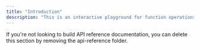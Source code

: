 ```yaml
---
title: "Introduction"
description: "This is an interactive playground for function operations provided by the DLMM SDK."
---
```


<Note>
  If you're not looking to build API reference documentation, you can delete
  this section by removing the api-reference folder.
</Note>
